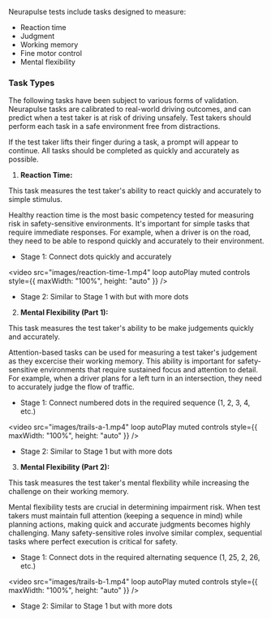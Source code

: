 
Neurapulse tests include tasks designed to measure:

- Reaction time
- Judgment
- Working memory
- Fine motor control
- Mental flexibility

### Task Types

The following tasks have been subject to various forms of validation. Neurapulse tasks are calibrated to real-world driving outcomes, and can predict when a test taker is at risk of driving unsafely. Test takers should perform each task in a safe environment free from distractions.

<Warning>
  If the test taker lifts their finger during a task, a prompt will appear to
  continue. All tasks should be completed as quickly and accurately as possible.
</Warning>

1. **Reaction Time:**

This task measures the test taker's ability to react quickly and accurately to simple stimulus.

<Info>
  Healthy reaction time is the most basic competency tested for measuring risk
  in safety-sensitive environments. It's important for simple tasks that require
  immediate responses. For example, when a driver is on the road, they need to
  be able to respond quickly and accurately to their environment.
</Info>

- Stage 1: Connect dots quickly and accurately

<video
  src="images/reaction-time-1.mp4"
  loop
  autoPlay
  muted
  controls
  style={{ maxWidth: "100%", height: "auto" }}
/>

- Stage 2: Similar to Stage 1 with but with more dots

2. **Mental Flexibility (Part 1):**

This task measures the test taker's ability to be make judgements quickly and accurately.

<Info>
  Attention-based tasks can be used for measuring a test taker's judgement as
  they excercise their working memory. This ability is important for
  safety-sensitive environments that require sustained focus and attention to
  detail. For example, when a driver plans for a left turn in an intersection,
  they need to accurately judge the flow of traffic.
</Info>

- Stage 1: Connect numbered dots in the required sequence (1, 2, 3, 4, etc.)

<video
  src="images/trails-a-1.mp4"
  loop
  autoPlay
  muted
  controls
  style={{ maxWidth: "100%", height: "auto" }}
/>

- Stage 2: Similar to Stage 1 but with more dots

3. **Mental Flexibility (Part 2):**

This task measures the test taker's mental flexbility while increasing the challenge on their working memory.

<Info>
  Mental flexibility tests are crucial in determining impairment risk. When test
  takers must maintain full attention (keeping a sequence in mind) while
  planning actions, making quick and accurate judgments becomes highly
  challenging. Many safety-sensitive roles involve similar complex, sequential
  tasks where perfect execution is critical for safety.
</Info>

- Stage 1: Connect dots in the required alternating sequence (1, 25, 2, 26, etc.)

<video
  src="images/trails-b-1.mp4"
  loop
  autoPlay
  muted
  controls
  style={{ maxWidth: "100%", height: "auto" }}
/>

- Stage 2: Similar to Stage 1 but with more dots
